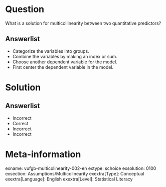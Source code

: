 Question
========
  
What is a solution for multicollinearity between two quantitative predictors?

  
Answerlist
----------
* Categorize the variables into groups.
* Combine the variables by making an index or sum.
* Choose another dependent variable for the model.
* First center the dependent variable in the model.

Solution
========

Answerlist
----------
* Incorrect
* Correct
* Incorrect
* Incorrect

Meta-information
================
exname: vufgb-multicolinearity-002-en
extype: schoice
exsolution: 0100
exsection: Assumptions/Multicolinearity
exextra[Type]: Conceptual
exextra[Language]: English
exextra[Level]: Statistical Literacy